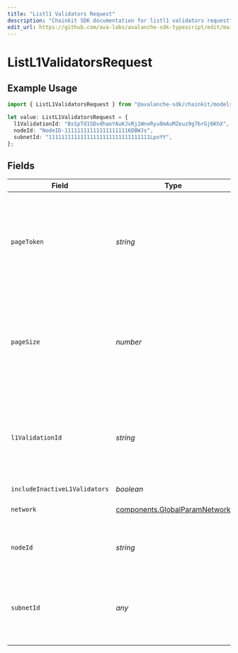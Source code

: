 ```yaml
---
title: "Listl1 Validators Request"
description: "Chainkit SDK documentation for listl1 validators request"
edit_url: https://github.com/ava-labs/avalanche-sdk-typescript/edit/main/chainkit/docs/models/operations/listl1validatorsrequest.md
---
```


# ListL1ValidatorsRequest

## Example Usage

```typescript
import { ListL1ValidatorsRequest } from "@avalanche-sdk/chainkit/models/operations";

let value: ListL1ValidatorsRequest = {
  l1ValidationId: "BsSpTd1SDvdhaoYAuKJvRj1WnoRyu8mAuMZeuz9g7brGj6KhX",
  nodeId: "NodeID-111111111111111111116DBWJs",
  subnetId: "11111111111111111111111111111111LpoYY",
};
```

## Fields

| Field                                                                                                    | Type                                                                                                     | Required                                                                                                 | Description                                                                                              | Example                                                                                                  |
| -------------------------------------------------------------------------------------------------------- | -------------------------------------------------------------------------------------------------------- | -------------------------------------------------------------------------------------------------------- | -------------------------------------------------------------------------------------------------------- | -------------------------------------------------------------------------------------------------------- |
| `pageToken`                                                                                              | *string*                                                                                                 | :heavy_minus_sign:                                                                                       | A page token, received from a previous list call. Provide this to retrieve the subsequent page.          |                                                                                                          |
| `pageSize`                                                                                               | *number*                                                                                                 | :heavy_minus_sign:                                                                                       | The maximum number of items to return. The minimum page size is 1. The maximum pageSize is 100.          | 10                                                                                                       |
| `l1ValidationId`                                                                                         | *string*                                                                                                 | :heavy_minus_sign:                                                                                       | The L1 Validator's validation ID to filter by. If not provided, then all L1 Validators will be returned. | BsSpTd1SDvdhaoYAuKJvRj1WnoRyu8mAuMZeuz9g7brGj6KhX                                                        |
| `includeInactiveL1Validators`                                                                            | *boolean*                                                                                                | :heavy_minus_sign:                                                                                       | N/A                                                                                                      |                                                                                                          |
| `network`                                                                                                | [components.GlobalParamNetwork](https://github.com/ava-labs/avalanche-sdk-typescript/blob/main/chainkit/models/components/globalparamnetwork.md)                           | :heavy_minus_sign:                                                                                       | Either mainnet or testnet/fuji.                                                                          | mainnet                                                                                                  |
| `nodeId`                                                                                                 | *string*                                                                                                 | :heavy_minus_sign:                                                                                       | A valid node ID in format 'NodeID-HASH'.                                                                 | NodeID-111111111111111111116DBWJs                                                                        |
| `subnetId`                                                                                               | *any*                                                                                                    | :heavy_minus_sign:                                                                                       | The subnet ID to filter by. If not provided, then all subnets will be returned.                          | 11111111111111111111111111111111LpoYY                                                                    |
